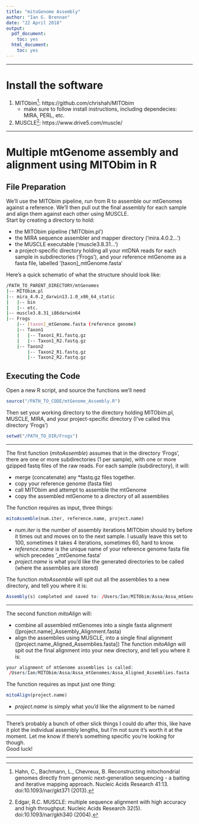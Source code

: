 ```yaml
---
title: "mitoGenome Assembly"
author: "Ian G. Brennan"
date: "22 April 2018"
output:
  pdf_document:
    toc: yes
  html_document:
    toc: yes
---
```


***
\pagebreak

# Install the software
1. MITObim[^1]: https://github.com/chrishah/MITObim
    +	make sure to follow install instructions, including dependecies: MIRA, PERL, etc.
2. MUSCLE[^2]: https://www.drive5.com/muscle/

***

# Multiple mtGenome assembly and alignment using MITObim in R
## File Preparation
We'll use the MITObim pipeline, run from R to assemble our mtGenomes against a reference. We'll then pull out the final assembly for each sample and align them against each other using MUSCLE.  
Start by creating a directory to hold:  

* the MITObim pipeline ('MITObim.pl')  
* the MIRA sequence assembler and mapper directory ('mira.4.0.2...')  
* the MUSCLE executable ('muscle3.8.31...')  
* a project-specific directory holding all your mtDNA reads for each sample in subdirectories ('Frogs'), and your reference mtGenome as a fasta file, labelled '[taxon]_mtGenome.fasta'  

Here's a quick schematic of what the structure should look like:
```bash
/PATH_TO_PARENT_DIRECTORY/mtGenomes
|-- MITObim.pl
|-- mira_4.0.2_darwin13.1.0_x86_64_static
|   |-- bin
|   |-- etc.
|-- muscle3.8.31_i86darwin64
|-- Frogs
    |-- [taxon]_mtGenome.fasta (reference genome)
    |-- Taxon1
    |   |-- Taxon1_R1.fastq.gz
    |   |-- Taxon1_R2.fastq.gz
    |-- Taxon2
        |-- Taxon2_R1.fastq.gz
        |-- Taxon2_R2.fastq.gz
```
\pagebreak

## Executing the Code
Open a new R script, and source the functions we'll need
```r
source("/PATH_TO_CODE/mtGenome_Assembly.R")
```
Then set your working directory to the directory holding MITObim.pl, MUSCLE,
MIRA, and your project-specific directory (I've called this directory 'Frogs')
```r
setwd("/PATH_TO_DIR/Frogs")
```
***

The first function (*mitoAssemble*) assumes that in the directory 'Frogs', there are one or more subdirectories (1 per sample), with one or more gzipped fastq files of the raw reads. For each sample (subdirectory), it will:

* merge (concatenate) any *fastq.gz files together.   
* copy your reference genome (fasta file)  
* call MITObim and attempt to assemble the mtGenome  
* copy the assembled mtGenome to a directory of all assemblies  

The function requires as input, three things:
```r
mitoAssemble(num.iter, reference.name, project.name)
```
* *num.iter* is the number of assembly iterations MITObim should try before it times out and moves on to the next sample. I usually leave this set to 100, sometimes it takes 4 iterations, sometimes 60, hard to know.  
* *reference.name* is the unique name of your reference genome fasta file which precedes '_mtGenome.fasta'  
* *project.name* is what you'd like the generated directories to be called (where the assemblies are stored)

The function *mitoAssemble* will spit out all the assemblies to a new directory, and tell you where it is:
```r
Assembly(s) completed and saved to: /Users/Ian/MITObim/Assa/Assa_mtGenomes
```
***   
The second function *mitoAlign* will:  

* combine all assembled mtGenomes into a single fasta alignment ([project.name]_Assembly_Alignment.fasta)  
* align the assemblies using MUSCLE, into a single final alignment ([project.name_Aligned_Assemblies.fasta])
The function *mitoAlign* will spit out the final alignment into your new directory, and tell you where it is:
```r
your alignment of mtGenome assemblies is called:
 /Users/Ian/MITObim/Assa/Assa_mtGenomes/Assa_Aligned_Assemblies.fasta
```
The function requires as input just one thing:
```r
mitoAlign(project.name)
```
* *project.name* is simply what you'd like the alignment to be named   

***   
   
There's probably a bunch of other slick things I could do after this, like have it plot the individual assembly lengths, but I'm not sure it's worth it at the moment. Let me know if there's something specific you're looking for though.  
Good luck!  

***
 

[^1]:	Hahn, C., Bachmann, L., Chevreux, B. Reconstructing mitochondrial genomes directly from genomic next-generation sequencing - a baiting and iterative mapping approach. Nucleic Acids Research 41:13. doi:10.1093/nar/gkt371 (2013).
[^2]: Edgar, R.C. MUSCLE: multiple sequence alignment with high accuracy and high throughput. Nucleic Acids Research 32(5). doi:10.1093/nar/gkh340 (2004). 

